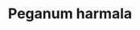 ---
title: Peganum harmala
aka:
  - rue
  - harmel
  - esfand
duration_chart_title: Oral Duration of Peganum harmala
duration_chart:
  total: 4–8 hours
  onset: 30–60 minutes
  coming_up: 60–150 minutes
  plateau: 90–150 minutes
  coming_down: 1–2 hours
  after_effects: 4–8 hours
positive_effects: relaxation
neutral_effects: sedation, increased duration of psychedelic effects
negative_effects: nausea, dangerous combinations
image_location: /src/assets/Images/Peganum harmala/Rue Francisco Gomez Prieto.jpg
dosage_table:
  title: Oral Dosage of Dried Peganum harmala Seed
  threshold: 200 mg
  light: 500 mg
  common: 2 g
  strong: 4 g
  heavy: 6+ g
--- 